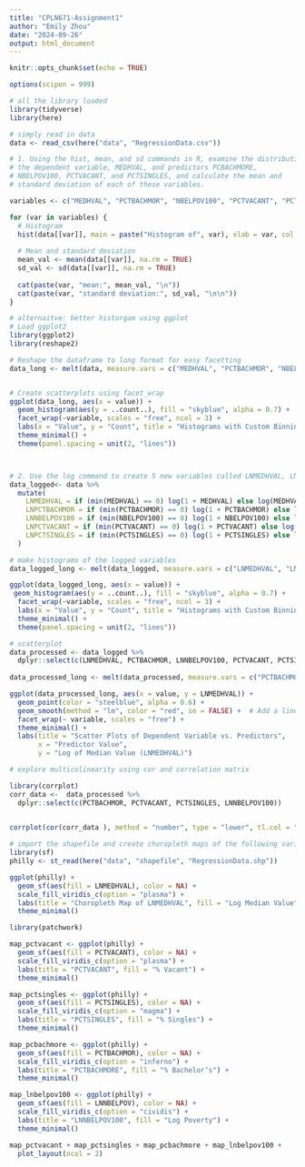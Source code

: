 ```yaml
---
title: "CPLN671-Assignment1"
author: "Emily Zhou"
date: "2024-09-26"
output: html_document
---
```


```r
knitr::opts_chunk$set(echo = TRUE)
```


```r

options(scipen = 999)

# all the library loaded
library(tidyverse)
library(here)

```


```r

# simply read in data
data <- read_csv(here("data", "RegressionData.csv"))

```


```r

# 1. Using the hist, mean, and sd commands in R, examine the distribution of
# the dependent variable, MEDHVAL, and predictors PCBACHMORE,
# NBELPOV100, PCTVACANT, and PCTSINGLES, and calculate the mean and
# standard deviation of each of these variables.

variables <- c("MEDHVAL", "PCTBACHMOR", "NBELPOV100", "PCTVACANT", "PCTSINGLES")

for (var in variables) {
  # Histogram
  hist(data[[var]], main = paste("Histogram of", var), xlab = var, col = "grey", border = "black")
  
  # Mean and standard deviation
  mean_val <- mean(data[[var]], na.rm = TRUE)
  sd_val <- sd(data[[var]], na.rm = TRUE)
  
  cat(paste(var, "mean:", mean_val, "\n"))
  cat(paste(var, "standard deviation:", sd_val, "\n\n"))
}


```



```r

# alternaitve: better historgam using ggplot
# Load ggplot2
library(ggplot2)
library(reshape2)

# Reshape the dataframe to long format for easy facetting
data_long <- melt(data, measure.vars = c("MEDHVAL", "PCTBACHMOR", "NBELPOV100", "PCTVACANT", "PCTSINGLES"))


# Create scatterplots using facet_wrap
ggplot(data_long, aes(x = value)) +
  geom_histogram(aes(y = ..count..), fill = "skyblue", alpha = 0.7) +  
  facet_wrap(~variable, scales = "free", ncol = 3) +  
  labs(x = "Value", y = "Count", title = "Histograms with Custom Binning") +
  theme_minimal() +
  theme(panel.spacing = unit(2, "lines"))




```

```r

# 2. Use the log command to create 5 new variables called LNMEDHVAL, LNPCBACHMORE, LNNBELPOV100, LNPCTVACANT, and LNPCTSINGLES. 
data_logged<- data %>%
  mutate(
    LNMEDHVAL = if (min(MEDHVAL) == 0) log(1 + MEDHVAL) else log(MEDHVAL),
    LNPCTBACHMOR = if (min(PCTBACHMOR) == 0) log(1 + PCTBACHMOR) else log(PCTBACHMOR),
    LNNBELPOV100 = if (min(NBELPOV100) == 0) log(1 + NBELPOV100) else log(NBELPOV100),
    LNPCTVACANT = if (min(PCTVACANT) == 0) log(1 + PCTVACANT) else log(PCTVACANT),
    LNPCTSINGLES = if (min(PCTSINGLES) == 0) log(1 + PCTSINGLES) else log(PCTSINGLES)
  )


```


```r

# make histograms of the logged variables
data_logged_long <- melt(data_logged, measure.vars = c("LNMEDHVAL", "LNPCTBACHMOR", "LNNBELPOV100", "LNPCTVACANT", "LNPCTSINGLES"))

ggplot(data_logged_long, aes(x = value)) +
 geom_histogram(aes(y = ..count..), fill = "skyblue", alpha = 0.7) +  
  facet_wrap(~variable, scales = "free", ncol = 3) +  
  labs(x = "Value", y = "Count", title = "Histograms with Custom Binning") +
  theme_minimal() +
  theme(panel.spacing = unit(2, "lines"))

```


```r

# scatterplot
data_processed <- data_logged %>% 
  dplyr::select(c(LNMEDHVAL, PCTBACHMOR, LNNBELPOV100, PCTVACANT, PCTSINGLES))
  
data_processed_long <- melt(data_processed, measure.vars = c("PCTBACHMOR", "LNNBELPOV100", "PCTVACANT", "PCTSINGLES"))

ggplot(data_processed_long, aes(x = value, y = LNMEDHVAL)) +
  geom_point(color = "steelblue", alpha = 0.6) +
  geom_smooth(method = "lm", color = "red", se = FALSE) +  # Add a linear regression line
  facet_wrap(~ variable, scales = "free") +
  theme_minimal() +
  labs(title = "Scatter Plots of Dependent Variable vs. Predictors", 
       x = "Predictor Value", 
       y = "Log of Median Value (LNMEDHVAL)")

```



```r

# explore multicolinearity using cor and correlation matrix

library(corrplot)
corr_data <-  data_processed %>% 
  dplyr::select(c(PCTBACHMOR, PCTVACANT, PCTSINGLES, LNNBELPOV100))
  

corrplot(cor(corr_data ), method = "number", type = "lower", tl.col = "black", tl.cex = 0.75, number.cex = 1)

```


```r

# import the shapefile and create choropleth maps of the following variables LNMEDHVAL 	PCTVACANT    	PCTSINGLES  PCTBACHMOR   LNNBELPOV100
library(sf)
philly <- st_read(here("data", "shapefile", "RegressionData.shp"))

```


```r

ggplot(philly) +
  geom_sf(aes(fill = LNMEDHVAL), color = NA) +
  scale_fill_viridis_c(option = "plasma") +
  labs(title = "Choropleth Map of LNMEDHVAL", fill = "Log Median Value") +
  theme_minimal()


```


```r

library(patchwork)

map_pctvacant <- ggplot(philly) +
  geom_sf(aes(fill = PCTVACANT), color = NA) +
  scale_fill_viridis_c(option = "plasma") +
  labs(title = "PCTVACANT", fill = "% Vacant") +
  theme_minimal()

map_pctsingles <- ggplot(philly) +
  geom_sf(aes(fill = PCTSINGLES), color = NA) +
  scale_fill_viridis_c(option = "magma") +
  labs(title = "PCTSINGLES", fill = "% Singles") +
  theme_minimal()

map_pcbachmore <- ggplot(philly) +
  geom_sf(aes(fill = PCTBACHMOR), color = NA) +
  scale_fill_viridis_c(option = "inferno") +
  labs(title = "PCTBACHMORE", fill = "% Bachelor’s") +
  theme_minimal()

map_lnbelpov100 <- ggplot(philly) +
  geom_sf(aes(fill = LNNBELPOV), color = NA) +
  scale_fill_viridis_c(option = "cividis") +
  labs(title = "LNNBELPOV100", fill = "Log Poverty") +
  theme_minimal()

map_pctvacant + map_pctsingles + map_pcbachmore + map_lnbelpov100 + 
  plot_layout(ncol = 2)

```




